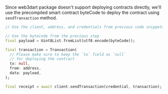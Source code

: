 Since web3dart package doesn't support deploying contracts directly, we'll use the precompiled smart
contract byteCode to deploy the contract using `sendTransaction` method.

```dart
// Use the client, address, and credentials from previous code snippets

// Use the bytecode from the previous step
final payload = Uint8List.fromList(utf8.encode(byteCode));

final transaction = Transaction(
  // Please make sure to keep the `to` field as `null`
  // for deploying the contract
  to: null,
  from: address,
  data: payload,
);

final receipt = await client.sendTransaction(credential, transaction);
```
